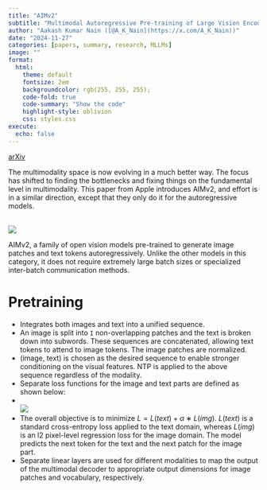```yaml
---
title: "AIMv2"
subtitle: "Multimodal Autoregressive Pre-training of Large Vision Encoders"
author: "Aakash Kumar Nain ([@A_K_Nain](https://x.com/A_K_Nain))"
date: "2024-11-27"
categories: [papers, summary, research, MLLMs]
image: ""
format:
  html:
    theme: default
    fontsize: 2em
    backgroundcolor: rgb(255, 255, 255);
    code-fold: true
    code-summary: "Show the code"
    highlight-style: oblivion
    css: styles.css
execute: 
  echo: false
---
```


[arXiv](https://arxiv.org/abs/2411.14402)<br>

The multimodality space is now evolving in a much better way. The focus has shifted to finding the bottlenecks and fixing things on the fundamental level in multimodality. This paper from Apple introduces AIMv2, and effort is in a similar direction, except that they only do it for the autoregressive models.

<br>
![](../paper_screenshots/aim_v2/1.png)
<br>

AIMv2, a family of open vision models pre-trained to generate image patches and text tokens autoregressively. Unlike the other models in this category, it does not require extremely large batch sizes or specialized inter-batch communication methods.


# Pretraining

* Integrates both images and text into a unified sequence.
* An image is split into `I` non-overlapping patches and the text is broken down into subwords. These sequences are concatenated, allowing text tokens to attend to image tokens. The image patches are normalized.
* (image, text) is chosen as the desired sequence to enable stronger conditioning on the visual features.
NTP is applied to the above sequence regardless of the modality.
* Separate loss functions for the image and text parts are defined as shown below:
*  <br>![](../paper_screenshots/aim_v2/2.png)<br>
* The overall objective is to minimize $L= L(text) + α ∗ L(img)$. $L(text)$ is a standard cross-entropy loss applied to the text domain, whereas $L(img)$ is an l2 pixel-level regression loss for the image domain. The model predicts the next token for the text and the next patch for the image part.
* Separate linear layers are used for different modalities to map the output of the multimodal decoder to appropriate output dimensions for image patches and vocabulary, respectively.
